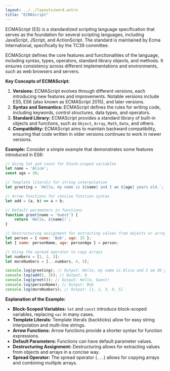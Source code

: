 ```yaml
---
layout: ../../layouts/word.astro
title: "ECMAScript"
---
```

ECMAScript (ES) is a standardized scripting language specification that serves as the foundation for several scripting languages, including JavaScript, JScript, and ActionScript. The standard is maintained by Ecma International, specifically by the TC39 committee.

ECMAScript defines the core features and functionalities of the language, including syntax, types, operators, standard library objects, and methods. It ensures consistency across different implementations and environments, such as web browsers and servers.

**Key Concepts of ECMAScript:**
1. **Versions:** ECMAScript evolves through different versions, each introducing new features and improvements. Notable versions include ES5, ES6 (also known as ECMAScript 2015), and later versions.
2. **Syntax and Semantics:** ECMAScript defines the rules for writing code, including keywords, control structures, data types, and operators.
3. **Standard Library:** ECMAScript provides a standard library of built-in objects and functions, such as `Object`, `Array`, `Math`, `Date`, and others.
4. **Compatibility:** ECMAScript aims to maintain backward compatibility, ensuring that code written in older versions continues to work in newer versions.

**Example:**
Consider a simple example that demonstrates some features introduced in ES6:

```javascript
// Using let and const for block-scoped variables
let name = 'Alice';
const age = 30;

// Template literals for string interpolation
let greeting = `Hello, my name is ${name} and I am ${age} years old.`;

// Arrow functions for concise function syntax
let add = (a, b) => a + b;

// Default parameters in functions
function greet(name = 'Guest') {
    return `Hello, ${name}!`;
}

// Destructuring assignment for extracting values from objects or arrays
let person = { name: 'Bob', age: 25 };
let { name: personName, age: personAge } = person;

// Using the spread operator to copy arrays
let numbers = [1, 2, 3];
let moreNumbers = [...numbers, 4, 5];

console.log(greeting); // Output: Hello, my name is Alice and I am 30 years old.
console.log(add(5, 3)); // Output: 8
console.log(greet()); // Output: Hello, Guest!
console.log(personName); // Output: Bob
console.log(moreNumbers); // Output: [1, 2, 3, 4, 5]
```

**Explanation of the Example:**
- **Block-Scoped Variables:** `let` and `const` introduce block-scoped variables, replacing `var` in many cases.
- **Template Literals:** Template literals (backticks) allow for easy string interpolation and multi-line strings.
- **Arrow Functions:** Arrow functions provide a shorter syntax for function expressions.
- **Default Parameters:** Functions can have default parameter values.
- **Destructuring Assignment:** Destructuring allows for extracting values from objects and arrays in a concise way.
- **Spread Operator:** The spread operator (`...`) allows for copying arrays and combining multiple arrays.